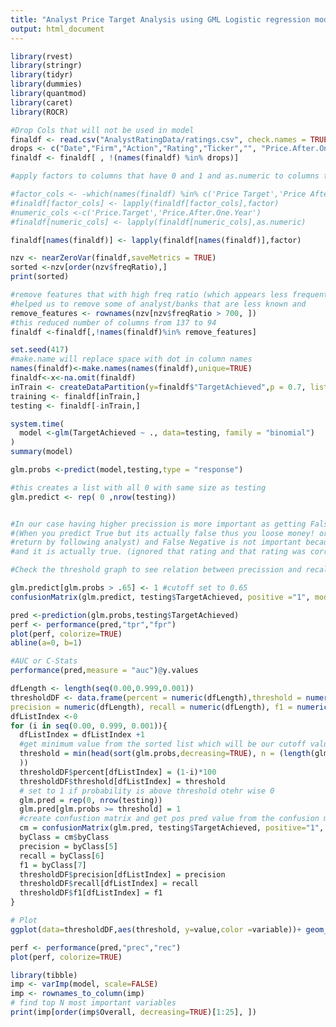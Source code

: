 ```yaml
---
title: "Analyst Price Target Analysis using GML Logistic regression model "
output: html_document
---
```


```r
library(rvest)
library(stringr)
library(tidyr)
library(dummies)
library(quantmod)
library(caret)
library(ROCR)
```


```r
#Drop Cols that will not be used in model
finaldf <- read.csv("AnalystRatingData/ratings.csv", check.names = TRUE)
drops <- c("Date","Firm","Action","Rating","Ticker","", "Price.After.One.Year", "Price.Target")
finaldf <- finaldf[ , !(names(finaldf) %in% drops)]

```


```r
#apply factors to columns that have 0 and 1 and as.numeric to columns that are numbers

#factor_cols <- -which(names(finaldf) %in% c('Price Target','Price After One Year'))
#finaldf[factor_cols] <- lapply(finaldf[factor_cols],factor)
#numeric_cols <-c('Price.Target','Price.After.One.Year')
#finaldf[numeric_cols] <- lapply(finaldf[numeric_cols],as.numeric)

finaldf[names(finaldf)] <- lapply(finaldf[names(finaldf)],factor)

```

```r
nzv <- nearZeroVar(finaldf,saveMetrics = TRUE)
sorted <-nzv[order(nzv$freqRatio),]
print(sorted)

#remove features that with high freq ratio (which appears less frequently.). freqRatio of 700 means it appears once in 700 times. This 
#helped us to remove some of analyst/banks that are less known and 
remove_features <- rownames(nzv[nzv$freqRatio > 700, ])
#this reduced number of columns from 137 to 94
finaldf <-finaldf[,!names(finaldf)%in% remove_features]

```

```r
 
set.seed(417)
#make.name will replace space with dot in column names
names(finaldf)<-make.names(names(finaldf),unique=TRUE)
finaldf<-x<-na.omit(finaldf)
inTrain <- createDataPartition(y=finaldf$"TargetAchieved",p = 0.7, list=FALSE)
training <- finaldf[inTrain,]
testing <- finaldf[-inTrain,]
```

```r
system.time(
  model <-glm(TargetAchieved ~ ., data=testing, family = "binomial")
)
summary(model)
```


```r
glm.probs <-predict(model,testing,type = "response")
```


```r
#this creates a list with all 0 with same size as testing
glm.predict <- rep( 0 ,nrow(testing))


#In our case having higher precission is more important as getting False Positive rate is costly
#(When you predict True but its actually false thus you loose money! or cant get your guranteed 
#return by following analyst) and False Negative is not important because what you predicted false
#and it is actually true. (ignored that rating and that rating was correct)

#Check the threshold graph to see relation between precission and recall in our case

glm.predict[glm.probs > .65] <- 1 #cutoff set to 0.65
confusionMatrix(glm.predict, testing$TargetAchieved, positive ="1", mode="prec_recall")
```

```r
pred <-prediction(glm.probs,testing$TargetAchieved)
perf <- performance(pred,"tpr","fpr")
plot(perf, colorize=TRUE)
abline(a=0, b=1)
```

```r
#AUC or C-Stats
performance(pred,measure = "auc")@y.values
```

```r
dfLength <- length(seq(0.00,0.999,0.001))
thresholdDF <- data.frame(percent = numeric(dfLength),threshold = numeric(dfLength),
precision = numeric(dfLength), recall = numeric(dfLength), f1 = numeric(dfLength))
dfListIndex <-0
for (i in seq(0.00, 0.999, 0.001)){
  dfListIndex = dfListIndex +1
  #get minimum value from the sorted list which will be our cutoff value
  threshold = min(head(sort(glm.probs,decreasing=TRUE), n = (length(glm.probs)*(1-i))
  ))
  thresholdDF$percent[dfListIndex] = (1-i)*100
  thresholdDF$threshold[dfListIndex] = threshold
  # set to 1 if probability is above threshold otehr wise 0
  glm.pred = rep(0, nrow(testing))
  glm.pred[glm.probs >= threshold] = 1
  #create confustion matrix and get pos pred value from the confusion matrix
  cm = confusionMatrix(glm.pred, testing$TargetAchieved, positive="1", mode="prec_recall")
  byClass = cm$byClass
  precision = byClass[5]
  recall = byClass[6]
  f1 = byClass[7]
  thresholdDF$precision[dfListIndex] = precision
  thresholdDF$recall[dfListIndex] = recall
  thresholdDF$f1[dfListIndex] = f1
}

# Plot
ggplot(data=thresholdDF,aes(threshold, y=value,color =variable))+ geom_point(aes(y=precision , col = "Precision"))+ geom_point(aes(y=recall , col = "Recall"))

```

```r
perf <- performance(pred,"prec","rec")
plot(perf, colorize=TRUE)
```


```r
library(tibble)
imp <- varImp(model, scale=FALSE)
imp <- rownames_to_column(imp)
# find top N most important variables
print(imp[order(imp$Overall, decreasing=TRUE)[1:25], ])
```

